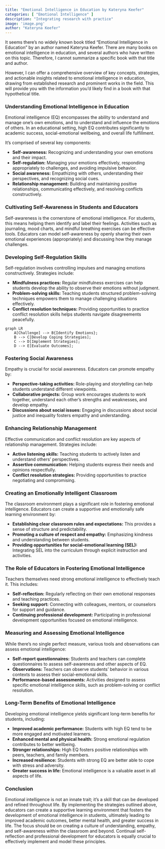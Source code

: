 ```yaml
---
title: "Emotional Intelligence in Education by Kateryna Keefer"
categories: [ "Emotional Intelligence" ]
description: "Integrating research with practice"
image: 'image.png'
author: "Kateryna Keefer"
---
```

It seems there's no widely known book titled "Emotional Intelligence in Education" by an author named Kateryna Keefer.  There are many books on emotional intelligence in education, and several authors who have written on this topic.  Therefore, I cannot summarize a specific book with that title and author.

However, I can offer a comprehensive overview of key concepts, strategies, and actionable insights related to emotional intelligence in education, drawing from established research and prominent works in the field. This will provide you with the information you'd likely find in a book with that hypothetical title.


### Understanding Emotional Intelligence in Education

Emotional intelligence (EQ) encompasses the ability to understand and manage one's own emotions, and to understand and influence the emotions of others. In an educational setting, high EQ contributes significantly to academic success, social-emotional wellbeing, and overall life fulfillment.

It's comprised of several key components:

* **Self-awareness:** Recognizing and understanding your own emotions and their impact.
* **Self-regulation:** Managing your emotions effectively, responding appropriately to challenges, and avoiding impulsive behavior.
* **Social awareness:** Empathizing with others, understanding their perspectives, and recognizing social cues.
* **Relationship management:** Building and maintaining positive relationships, communicating effectively, and resolving conflicts constructively.


###  Cultivating Self-Awareness in Students and Educators

Self-awareness is the cornerstone of emotional intelligence. For students, this means helping them identify and label their feelings.  Activities such as journaling, mood charts, and mindful breathing exercises can be effective tools. Educators can model self-awareness by openly sharing their own emotional experiences (appropriately) and discussing how they manage challenges.


### Developing Self-Regulation Skills

Self-regulation involves controlling impulses and managing emotions constructively.  Strategies include:

* **Mindfulness practices:**  Regular mindfulness exercises can help students develop the ability to observe their emotions without judgment.
* **Problem-solving skills:**  Teaching students structured problem-solving techniques empowers them to manage challenging situations effectively.
* **Conflict resolution techniques:**  Providing opportunities to practice conflict resolution skills helps students navigate disagreements peacefully.


```mermaid
graph LR
    A[Challenge] --> B{Identify Emotions};
    B --> C[Develop Coping Strategies];
    C --> D[Implement Strategies];
    D --> E[Evaluate Outcomes];
```

### Fostering Social Awareness

Empathy is crucial for social awareness. Educators can promote empathy by:

* **Perspective-taking activities:**  Role-playing and storytelling can help students understand different viewpoints.
* **Collaborative projects:**  Group work encourages students to work together, understand each other's strengths and weaknesses, and develop empathy.
* **Discussions about social issues:**  Engaging in discussions about social justice and inequality fosters empathy and understanding.


### Enhancing Relationship Management

Effective communication and conflict resolution are key aspects of relationship management.  Strategies include:

* **Active listening skills:**  Teaching students to actively listen and understand others' perspectives.
* **Assertive communication:**  Helping students express their needs and opinions respectfully.
* **Conflict resolution strategies:**  Providing opportunities to practice negotiating and compromising.


###  Creating an Emotionally Intelligent Classroom

The classroom environment plays a significant role in fostering emotional intelligence.  Educators can create a supportive and emotionally safe learning environment by:

* **Establishing clear classroom rules and expectations:** This provides a sense of structure and predictability.
* **Promoting a culture of respect and empathy:**  Emphasizing kindness and understanding between students.
* **Providing opportunities for social-emotional learning (SEL):** Integrating SEL into the curriculum through explicit instruction and activities.


###  The Role of Educators in Fostering Emotional Intelligence

Teachers themselves need strong emotional intelligence to effectively teach it.  This includes:

* **Self-reflection:** Regularly reflecting on their own emotional responses and teaching practices.
* **Seeking support:**  Connecting with colleagues, mentors, or counselors for support and guidance.
* **Continuing professional development:**  Participating in professional development opportunities focused on emotional intelligence.


### Measuring and Assessing Emotional Intelligence

While there's no single perfect measure, various tools and observations can assess emotional intelligence:

* **Self-report questionnaires:** Students and teachers can complete questionnaires to assess self-awareness and other aspects of EQ.
* **Observations:** Teachers can observe students' behavior in various contexts to assess their social-emotional skills.
* **Performance-based assessments:**  Activities designed to assess specific emotional intelligence skills, such as problem-solving or conflict resolution.


###  Long-Term Benefits of Emotional Intelligence

Developing emotional intelligence yields significant long-term benefits for students, including:

* **Improved academic performance:** Students with high EQ tend to be more engaged and motivated learners.
* **Enhanced mental and physical health:**  Strong emotional regulation contributes to better wellbeing.
* **Stronger relationships:**  High EQ fosters positive relationships with peers, teachers, and family members.
* **Increased resilience:**  Students with strong EQ are better able to cope with stress and adversity.
* **Greater success in life:**  Emotional intelligence is a valuable asset in all aspects of life.


### Conclusion

Emotional intelligence is not an innate trait; it's a skill that can be developed and refined throughout life.  By implementing the strategies outlined above, educators can create a supportive learning environment that fosters the development of emotional intelligence in students, ultimately leading to improved academic outcomes, better mental health, and greater success in life.  The focus should be on creating a culture of understanding, empathy, and self-awareness within the classroom and beyond.  Continual self-reflection and professional development for educators is equally crucial to effectively implement and model these principles.

